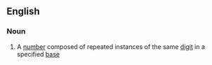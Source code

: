 ==English==

===Noun===
{{wikipedia}}
{{en-noun}}

# {{label|en|recreational|mathematics}} A [[number]] composed of repeated instances of the same [[digit]] in a specified [[base]]